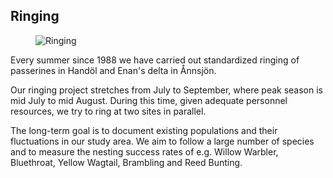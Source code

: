 
## Ringing

<Figure caption="Ringing. Photo Mikael Carlsson">
  <Image alt="Ringing" src="/images/ringing_mikael-carlsson.jpg" />
</Figure>

Every summer since 1988 we have carried out standardized ringing of passerines in Handöl and Enan's delta in Ånnsjön.

Our ringing project stretches from July to September, where peak season is mid July to mid August. During this time, given adequate personnel resources, we try to ring at two sites in parallel.

The long-term goal is to document existing populations and their fluctuations in our study area. We aim to follow a large number of species and to measure the nesting success rates of e.g. Willow Warbler, Bluethroat, Yellow Wagtail, Brambling and Reed Bunting.

<VolunteerCollapsible expanded>
  <Requirements />
</VolunteerCollapsible>
